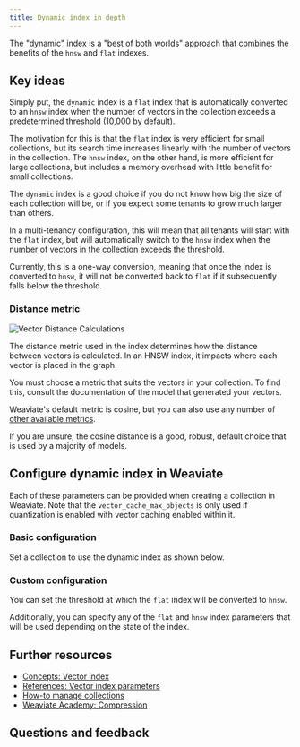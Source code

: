 ```yaml
---
title: Dynamic index in depth
---
```



The "dynamic" index is a "best of both worlds" approach that combines the benefits of the `hnsw` and `flat` indexes.


<DynamicAsyncRequirements/>

## <i class="fa-solid fa-square-chevron-right"></i> Key ideas

Simply put, the `dynamic` index is a `flat` index that is automatically converted to an `hnsw` index when the number of vectors in the collection exceeds a predetermined threshold (10,000 by default).

The motivation for this is that the `flat` index is very efficient for small collections, but its search time increases linearly with the number of vectors in the collection. The `hnsw` index, on the other hand, is more efficient for large collections, but includes a memory overhead with little benefit for small collections.

The `dynamic` index is a good choice if you do not know how big the size of each collection will be, or if you expect some tenants to grow much larger than others.

In a multi-tenancy configuration, this will mean that all tenants will start with the `flat` index, but will automatically switch to the `hnsw` index when the number of vectors in the collection exceeds the threshold.

Currently, this is a one-way conversion, meaning that once the index is converted to `hnsw`, it will not be converted back to `flat` if it subsequently falls below the threshold.

### <i class="fa-solid fa-chalkboard"></i> Distance metric

![Vector Distance Calculations](../../../../blog/2024-03-26-intel/img/vector_distance.png)

The distance metric used in the index determines how the distance between vectors is calculated. In an HNSW index, it impacts where each vector is placed in the graph.

You must choose a metric that suits the vectors in your collection. To find this, consult the documentation of the model that generated your vectors.

Weaviate's default metric is cosine, but you can also use any number of [other available metrics](/weaviate/config-refs/distances.md).

If you are unsure, the cosine distance is a good, robust, default choice that is used by a majority of models.

## <i class="fa-solid fa-square-chevron-right"></i> Configure dynamic index in Weaviate

Each of these parameters can be provided when creating a collection in Weaviate. Note that the `vector_cache_max_objects` is only used if quantization is enabled with vector caching enabled within it.

### <i class="fa-solid fa-code"></i> Basic configuration

Set a collection to use the dynamic index as shown below.

<FilteredTextBlock
  text={PyCode}
  startMarker="# START ConfigDynamic"
  endMarker="# END ConfigDynamic"
  language="py"
/>

### <i class="fa-solid fa-code"></i> Custom configuration

You can set the threshold at which the `flat` index will be converted to `hnsw`.

Additionally, you can specify any of the `flat` and `hnsw` index parameters that will be used depending on the state of the index.

<FilteredTextBlock
  text={PyCode}
  startMarker="# START CustomConfigDynamic"
  endMarker="# END CustomConfigDynamic"
  language="py"
/>

## <i class="fa-solid fa-square-chevron-right"></i> Further resources

- [Concepts: Vector index](/weaviate/concepts/vector-index.md)
- [References: Vector index parameters](/weaviate/config-refs/schema/vector-index.md)
- [How-to manage collections](/weaviate/manage-data/collections.mdx)
- [Weaviate Academy: Compression](../compression/index.md)

## Questions and feedback


<DocsFeedback/>

